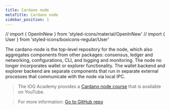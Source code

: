 ```yaml
---
title: Cardano node
metaTitle: Cardano node
sidebar_position: 1
---
```


// import { OpenInNew } from 'styled-icons/material/OpenInNew' // import { User
} from 'styled-icons/boxicons-regular/User'

The cardano-node is the top-level repository for the node, which also aggregates
components from other packages: consensus, ledger and networking,
configurations, CLI, and logging and monitoring. The node no longer incorporates
wallet or explorer functionality. The wallet backend and explorer backend are
separate components that run in separate external processes that communicate
with the node via local IPC.

> The IOG Academy provides a
> [Cardano node course](https://www.youtube.com/playlist?list=PLNEK_Ejlx3x2ut-Pq-hi0NFVsgKB3EddR)
> that is available on YouTube.

> For more information:
> [Go to GitHub repo <OpenInNew className='content-link' />](https://github.com/input-output-hk/cardano-node#cardano-node-overview)
